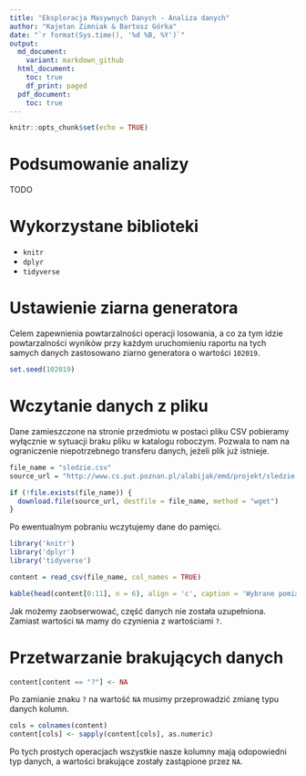 ```yaml
---
title: "Eksploracja Masywnych Danych - Analiza danych"
author: "Kajetan Zimniak & Bartosz Górka"
date: "`r format(Sys.time(), '%d %B, %Y')`"
output:
  md_document:
    variant: markdown_github
  html_document:
    toc: true
    df_print: paged
  pdf_document: 
    toc: true
---
```

```r

knitr::opts_chunk$set(echo = TRUE)
```

# Podsumowanie analizy
TODO

# Wykorzystane biblioteki
* `knitr`
* `dplyr`
* `tidyverse`

# Ustawienie ziarna generatora
Celem zapewnienia powtarzalności operacji losowania, a co za tym idzie powtarzalności wyników przy każdym uruchomieniu raportu na tych samych danych zastosowano ziarno generatora o wartości `102019`.

```r
set.seed(102019)
```

# Wczytanie danych z pliku
Dane zamieszczone na stronie przedmiotu w postaci pliku CSV pobieramy wyłącznie w sytuacji braku pliku w katalogu roboczym. Pozwala to nam na ograniczenie niepotrzebnego transferu danych, jeżeli plik już istnieje.
```r
file_name = "sledzie.csv"
source_url = "http://www.cs.put.poznan.pl/alabijak/emd/projekt/sledzie.csv"

if (!file.exists(file_name)) {
  download.file(source_url, destfile = file_name, method = "wget")
}
```

Po ewentualnym pobraniu wczytujemy dane do pamięci.
```r
library('knitr')
library('dplyr')
library('tidyverse')

content = read_csv(file_name, col_names = TRUE)

kable(head(content[0:11], n = 6), align = 'c', caption = 'Wybrane pomiary')
```

Jak możemy zaobserwować, część danych nie została uzupełniona. Zamiast wartości `NA` mamy do czynienia z wartościami `?`.

# Przetwarzanie brakujących danych
```r
content[content == "?"] <- NA
```
Po zamianie znaku `?` na wartość `NA` musimy przeprowadzić zmianę typu danych kolumn.

```r
cols = colnames(content)
content[cols] <- sapply(content[cols], as.numeric)
```
Po tych prostych operacjach wszystkie nasze kolumny mają odopowiedni typ danych, a wartości brakujące zostały zastąpione przez `NA`.
